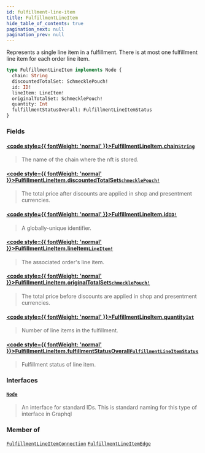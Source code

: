 ```yaml
---
id: fulfillment-line-item
title: FulfillmentLineItem
hide_table_of_contents: true
pagination_next: null
pagination_prev: null
---
```








Represents a single line item in a fulfillment. There is at most one fulfillment line item for each order line item.

```graphql
type FulfillmentLineItem implements Node {
  chain: String
  discountedTotalSet: SchmecklePouch!
  id: ID!
  lineItem: LineItem!
  originalTotalSet: SchmecklePouch!
  quantity: Int
  fulfillmentStatusOverall: FulfillmentLineItemStatus
}
```


### Fields

#### [<code style={{ fontWeight: 'normal' }}>FulfillmentLineItem.<b>chain</b></code>](#)<Bullet />[`String`](/scalars/string) <Badge class="secondary" text="scalar"/>
> The name of the chain where the nft is stored.
> 

#### [<code style={{ fontWeight: 'normal' }}>FulfillmentLineItem.<b>discountedTotalSet</b></code>](#)<Bullet />[`SchmecklePouch!`](/objects/schmeckle-pouch) <Badge class="secondary" text="non-null"/> <Badge class="secondary" text="object"/>
> The total price after discounts are applied in shop and presentment currencies.
> 

#### [<code style={{ fontWeight: 'normal' }}>FulfillmentLineItem.<b>id</b></code>](#)<Bullet />[`ID!`](/scalars/id) <Badge class="secondary" text="non-null"/> <Badge class="secondary" text="scalar"/>
> A globally-unique identifier.
> 

#### [<code style={{ fontWeight: 'normal' }}>FulfillmentLineItem.<b>lineItem</b></code>](#)<Bullet />[`LineItem!`](/objects/line-item) <Badge class="secondary" text="non-null"/> <Badge class="secondary" text="object"/>
> The associated order's line item.
> 

#### [<code style={{ fontWeight: 'normal' }}>FulfillmentLineItem.<b>originalTotalSet</b></code>](#)<Bullet />[`SchmecklePouch!`](/objects/schmeckle-pouch) <Badge class="secondary" text="non-null"/> <Badge class="secondary" text="object"/>
> The total price before discounts are applied in shop and presentment currencies.
> 

#### [<code style={{ fontWeight: 'normal' }}>FulfillmentLineItem.<b>quantity</b></code>](#)<Bullet />[`Int`](/scalars/int) <Badge class="secondary" text="scalar"/>
> Number of line items in the fulfillment.
> 

#### [<code style={{ fontWeight: 'normal' }}>FulfillmentLineItem.<b>fulfillmentStatusOverall</b></code>](#)<Bullet />[`FulfillmentLineItemStatus`](/enums/fulfillment-line-item-status) <Badge class="secondary" text="enum"/>
> Fulfillment status of line item.
> 

### Interfaces

#### [`Node`](/interfaces/node) <Badge class="secondary" text="interface"/>
> An interface for standard IDs. This is standard naming for this type of interface in Graphql
> 



### Member of

[`FulfillmentLineItemConnection`](/objects/fulfillment-line-item-connection)  <Badge class="secondary" text="object"/><Bullet />[`FulfillmentLineItemEdge`](/objects/fulfillment-line-item-edge)  <Badge class="secondary" text="object"/>



